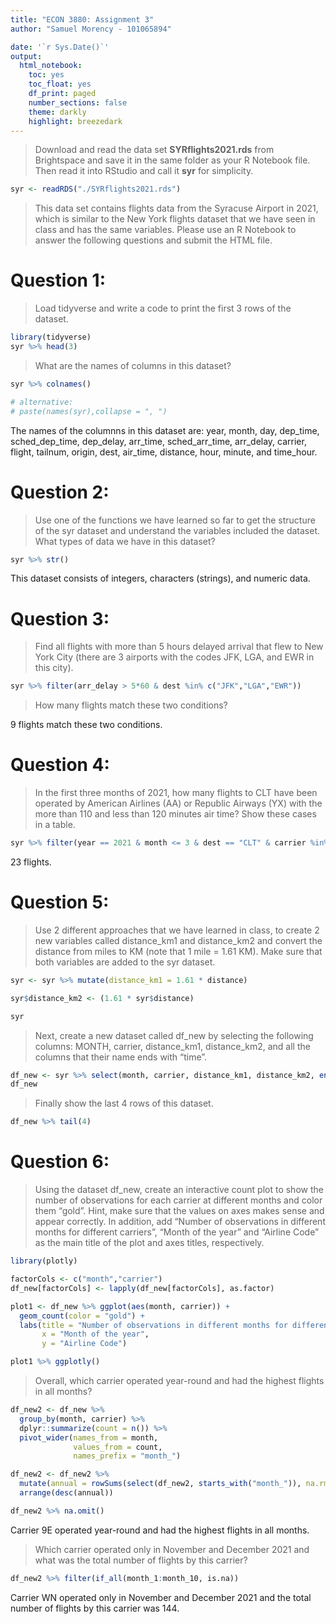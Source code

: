 ---
title: "ECON 3880: Assignment 3"
author: "Samuel Morency - 101065894"

date: '`r Sys.Date()`'
output: 
  html_notebook: 
    toc: yes
    toc_float: yes
    df_print: paged
    number_sections: false
    theme: darkly
    highlight: breezedark
---

>Download and read the data set **SYRflights2021.rds** from Brightspace and 
save it in the same folder as your R Notebook file. Then read it into RStudio 
and call it **syr** for simplicity.

```{r}
syr <- readRDS("./SYRflights2021.rds")
```


>This data set contains flights data from the Syracuse Airport in 2021, which is 
similar to the New York flights dataset that we have seen in class and has the 
same variables. Please use an R Notebook to answer the following questions and 
submit the HTML file.

# Question 1:

>Load tidyverse and write a code to print the first 3 rows of the dataset.

```{r}
library(tidyverse)
syr %>% head(3)
```
>What are the names of columns in this dataset?

```{r}
syr %>% colnames()

# alternative:
# paste(names(syr),collapse = ", ")
```
The names of the columnns in this dataset are: year, month, day, dep_time, 
sched_dep_time, dep_delay, arr_time, sched_arr_time, arr_delay, carrier, flight,
tailnum, origin, dest, air_time, distance, hour, minute, and time_hour.

# Question 2:

>Use one of the functions we have learned so far to get the structure of the syr 
dataset and understand the variables included the dataset. What types of data 
we have in this dataset?

```{r}
syr %>% str()
```

This dataset consists of integers, characters (strings), and numeric data.

# Question 3:

>Find all flights with more than 5 hours delayed arrival that flew to New York 
City (there are 3 airports with the codes JFK, LGA, and EWR in this city).

```{r}
syr %>% filter(arr_delay > 5*60 & dest %in% c("JFK","LGA","EWR"))
```
>How many flights match these two conditions?

9 flights match these two conditions.

# Question 4:

>In the first three months of 2021, how many flights to CLT have been operated 
by American Airlines (AA) or Republic Airways (YX) with the more than 110 and 
less than 120 minutes air time? Show these cases in a table.

```{r}
syr %>% filter(year == 2021 & month <= 3 & dest == "CLT" & carrier %in% c("AA","YX") & air_time > 110 & air_time < 120)
```

23 flights.

# Question 5:

>Use 2 different approaches that we have learned in class, to create 2 new 
variables called distance_km1 and distance_km2 and convert the distance from 
miles to KM (note that 1 mile = 1.61 KM). Make sure that both variables are 
added to the syr dataset.

```{r}
syr <- syr %>% mutate(distance_km1 = 1.61 * distance)

syr$distance_km2 <- (1.61 * syr$distance)

syr
```

>Next, create a new dataset called df_new by selecting the following columns: 
MONTH, carrier, distance_km1, distance_km2, and all the columns that their name 
ends with “time”.

```{r}
df_new <- syr %>% select(month, carrier, distance_km1, distance_km2, ends_with("time"))
df_new
```

>Finally show the last 4 rows of this dataset.

```{r}
df_new %>% tail(4)
```

# Question 6:

>Using the dataset df_new, create an interactive count plot to show the number 
of observations for each carrier at different months and color them “gold”. 
Hint, make sure that the values on axes makes sense and appear correctly. In 
addition, add “Number of observations in different months for different 
carriers”, “Month of the year” and “Airline Code” as the main title of the plot 
and axes titles, respectively.

```{r}
library(plotly)

factorCols <- c("month","carrier")
df_new[factorCols] <- lapply(df_new[factorCols], as.factor)

plot1 <- df_new %>% ggplot(aes(month, carrier)) +
  geom_count(color = "gold") +
  labs(title = "Number of observations in different months for different carriers",
       x = "Month of the year",
       y = "Airline Code") 

plot1 %>% ggplotly()
```

>Overall, which carrier operated year-round and had the highest flights in all 
months?

```{r}
df_new2 <- df_new %>% 
  group_by(month, carrier) %>% 
  dplyr::summarize(count = n()) %>% 
  pivot_wider(names_from = month, 
              values_from = count, 
              names_prefix = "month_")

df_new2 <- df_new2 %>% 
  mutate(annual = rowSums(select(df_new2, starts_with("month_")), na.rm = TRUE)) %>% 
  arrange(desc(annual))

df_new2 %>% na.omit()
```
Carrier 9E operated year-round and had the highest flights in all months.

>Which carrier operated only in November and December 2021 and what was 
the total number of flights by this carrier?

```{r}
df_new2 %>% filter(if_all(month_1:month_10, is.na))
```
Carrier WN operated only in November and December 2021 and the total number of 
flights by this carrier was 144.
